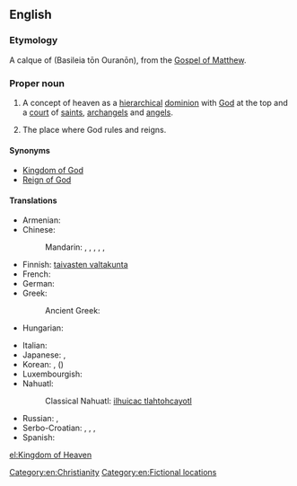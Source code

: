 ==English==

{{wikipedia|Kingdom of God}}

===Etymology===
A calque of {{etyl|grc}} {{l|grc|Βασιλεία τῶν Οὐρανῶν}} (Basileia tōn Ouranōn), from the [[w:Gospel of Matthew|Gospel of Matthew]].

===Proper noun===
{{en-proper noun|sg=[[kingdom|Kingdom]] of [[heaven|Heaven]]}}

# {{Christianity}} A concept of heaven as a [[hierarchical]] [[dominion]] with [[God]] at the top and a [[court]] of [[saint]]s, [[archangel]]s and [[angel]]s.
# The place where God rules and reigns.

====Synonyms====
* [[Kingdom of God]]
* [[Reign of God]]

====Translations====
{{trans-top|Christian concept}}
* Armenian: {{t-|hy|երկնքի արքայություն|tr=erknk’i ark’ayut’yun}}
* Chinese:
*: Mandarin: {{t|cmn|神的國|sc=Hani}}, {{t|cmn|神的国|tr=shéndeguó|sc=Hani}}, {{t|cmn|上帝的國|sc=Hani}}, {{t|cmn|上帝的国|tr=shàngdìdeguó|sc=Hani}}, {{t|cmn|天國|sc=Hani}}, {{t|cmn|天国|tr=tiānguó|sc=Hani}}
* Finnish: [[taivasten valtakunta]]
* French: {{t-|fr|Royaume des cieux|m}}
* German: {{t+|de|Himmelreich|n}}
* Greek: {{t-|el|βασιλεία των ουρανών|f|tr=vasileía ton ouranón}}
*: Ancient Greek: {{tø|grc|Βασιλεία τῶν Οὐρανῶν|sc=polytonic}}
* Hungarian: {{t+|hu|mennyország}}
{{trans-mid}}
* Italian: {{t|it|Regno dei Cieli|m}}
* Japanese: {{t|ja|神の王国|tr=かみのおうこく, kami no ōkoku|sc=Jpan}}, {{t|ja|天国|tr=てんごく, tengoku|sc=Jpan}}
* Korean: {{t|ko|하느님의 나라|tr=haneu-nim-ui nara|sc=Kore}}, {{t|ko|천국|tr=cheonguk|sc=Kore}} ({{t|ko|天國|sc=Kore}})
* Luxembourgish: {{t-|lb|Himmelräich|n}}
* Nahuatl:
*: Classical Nahuatl: [[ilhuicac tlahtohcayotl]]
* Russian: {{t-|ru|Царство небесное|n|tr=Cárstvo nebésnoje}}, {{t|ru|Царствие Божие|n|tr=Cárstvije Bóžije|sc=Cyrl}}
* Serbo-Croatian: {{t-|sh|Kraljevstvo Božje|n}}, {{t|sh|Краљевство Божје|n}}, {{t|sh|Carstvo nebesko|n}}, {{t|sh|Царство небеско|n}}
* Spanish: {{t|es|Reino de los Cielos|m}}
{{trans-bottom}}

[[Category:en:Christianity]]
[[Category:en:Fictional locations]]

[[el:Kingdom of Heaven]]